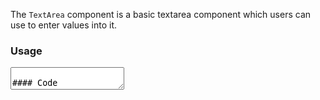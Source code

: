 
The `TextArea` component is a basic textarea component which users can use to enter values into it.

### Usage

<TextArea placeholder="Enter description" />

#### Code

```jsx
<TextArea placeholder="Enter description" />
```

### Size

The size of the TextArea component can be adjusted by using `width` and `row` for changing the width and height of
the component respectively. Both props accepts number value where `width` is used as pixels and `row` is the standard row
prop that comes with the `textarea` tag

<TextArea placeholder="Enter description" width={300} rows={4} />

#### Code

```jsx
<TextArea placeholder="Enter description" width={300} rows={4} />
```

### Disabled

The TextArea field can be disabled by using a boolean prop called `disabled`

<TextArea placeholder="Enter description" disabled />

#### Code

```jsx
<TextArea placeholder="Enter description" disabled />
```

### Validation

The validation of TextArea field is done by two props `isValid` and `validationText`. The `isValid` prop
is a boolean which denotes the validation for the field and `validationText` acts as a validation message. The
`validationText` prop is not mandatory for indicating validation

<TextArea placeholder="Enter description" isInvalid={true} />
<div style={{ paddingTop: "20px" }}>
  <TextArea
    placeholder="Enter description"
    isInvalid={true}
    validationText="Please enter a description"
  />
</div>

#### Code

```jsx
<TextArea placeholder="Enter description" isInvalid={true} />
<TextArea
  placeholder="Enter description"
  isInvalid={true}
  validationText="Please enter a description"
/>
```

### Controlled Usage

The TextArea component from Palette is same as the `textarea` use `value` and `onChange` props to control the field value.
Use `event.target.value` from `onChange` to set the value

```jsx
const MyComponent = () => {
  const [name, setName] = useState("");
  return (
    <TextArea
      placeholder="Enter description"
      value={name}
      onChange={(e) => {
        setName(e.target.value);
      }}
    />
  );
};
```

### API

|      Prop      |   Type    |      Possible values       | Default Value |
| :------------: | :-------: | :------------------------: | :-----------: |
|  placeholder   | `string`  |      Any string value      |     `""`      |
|     width      | `number`  | Any number accepted values |      400      |
|      row       | `number`  | Any number accepted values |       2       |
|    disabled    | `boolean` |     `true` and `false`     |    `false`    |
|   isInvalid    | `boolean` |     `true` and `false`     |    `false`    |
| validationText | `string`  |      Any string value      |     `""`      |

Built by Akshay 🤙
